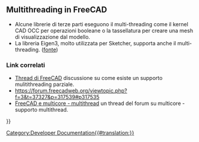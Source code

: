 <languages/>

{{VeryImportantMessage|Questo è un argomento che deve essere ampliato.}}

== Multithreading in FreeCAD ==

<div class="mw-translate-fuzzy">
* Alcune librerie di terze parti eseguono il multi-threading come il kernel CAD OCC per operazioni booleane o la tassellatura per creare una mesh di visualizzazione dal modello.
* La libreria Eigen3, molto utilizzata per Sketcher, supporta anche il multi-threading. ([https://forum.freecadweb.org/viewtopic.php?f=3&t=37327&p=317539#p317535 fonte])
</div>

<span id="Related_links"></span>
=== Link correlati ===

<div class="mw-translate-fuzzy">
* [https://forum.freecadweb.org/viewtopic.php?f=4&t=17501&p=173095 Thread di FreeCAD] discussione su come esiste un supporto mulitithreading parziale.
* https://forum.freecadweb.org/viewtopic.php?f=3&t=37327&p=317539#p317535
* [https://forum.freecadweb.org/viewtopic.php?f=8&t=37398 FreeCAD e multicore - multithread] un thread del forum su multicore - supporto multithread.
</div>


{{Powerdocnavi{{#translation:}}}}
[[Category:Developer Documentation{{#translation:}}]]